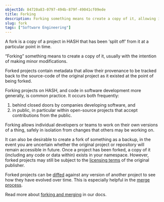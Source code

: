```yaml
---
objectId: 84720a83-0797-494b-879f-49041cf09ede
title: Forking
description: Forking something means to create a copy of it, allowing individual developers or teams to work on their own versions of it, in safe isolation.
slug: fork
tags: ["Software Engineering"]
---
```


A fork is a copy of a project in HASH that has been ‘split off’ from it at a particular point in time.

“Forking” something means to create a copy of it, usually with the intention of making minor modifications.

Forked projects contain metadata that allow their provenance to be tracked back to the source-code of the original project as it existed at the point of being forked.

Forking projects on HASH, and code in software development more generally, is common practice. It occurs both frequently:

1.  behind closed doors by companies developing software, and
2.  in public, in particular within open-source projects that accept contributions from the public.

Forking allows individual developers or teams to work on their own versions of a thing, safely in isolation from changes that others may be working on.

It can also be desirable to create a fork of something as a backup, in the event you are uncertain whether the original project or repository will remain accessible in future. Once a project has been forked, a copy of it (including any code or data within) exists in your namespace. However, forked projects may still be subject to the [licensing terms](https://hash.ai/glossary/model-licensing) of the original publisher.

Forked projects can be [diffed](https://hash.ai/glossary/diff) against any version of another project to see how they have evolved over time. This is especially helpful in the [merge process](https://hash.ai/glossary/merge).

Read more about [forking and merging](https://docs.hash.ai/core/creating-simulations/collaboration/forking-and-merging) in our docs.
